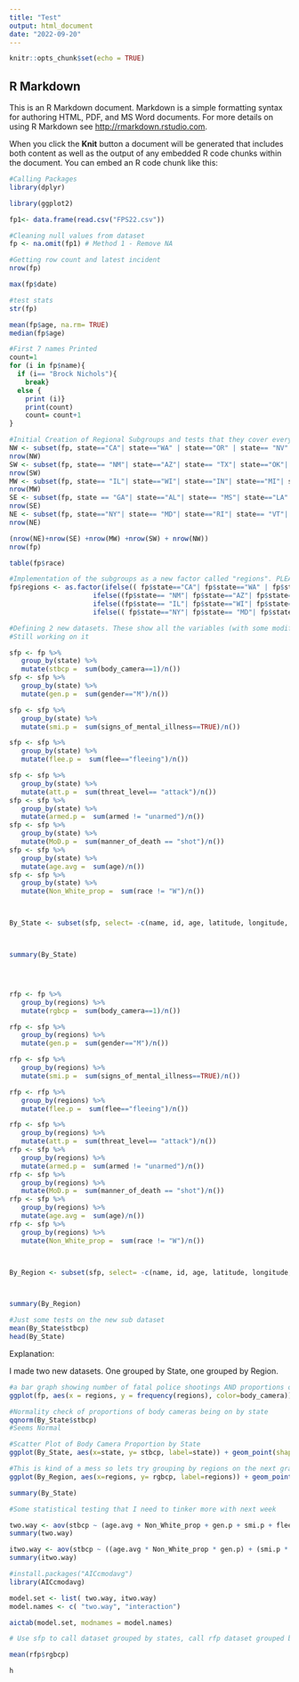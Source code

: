 ```yaml
---
title: "Test"
output: html_document
date: "2022-09-20"
---
```


```r
knitr::opts_chunk$set(echo = TRUE)
```

## R Markdown

This is an R Markdown document. Markdown is a simple formatting syntax for authoring HTML, PDF, and MS Word documents. For more details on using R Markdown see <http://rmarkdown.rstudio.com>.

When you click the **Knit** button a document will be generated that includes both content as well as the output of any embedded R code chunks within the document. You can embed an R code chunk like this:

```r
#Calling Packages
library(dplyr)

library(ggplot2)

fp1<- data.frame(read.csv("FPS22.csv"))
```

```r
#Cleaning null values from dataset
fp <- na.omit(fp1) # Method 1 - Remove NA


```


```r
#Getting row count and latest incident
nrow(fp)

max(fp$date)
```

```r
#test stats
str(fp)

mean(fp$age, na.rm= TRUE)
median(fp$age)


```
```r
#First 7 names Printed 
count=1
for (i in fp$name){
  if (i== "Brock Nichols"){
    break}
  else {
    print (i)}
    print(count)
    count= count+1
} 

```
```r
#Initial Creation of Regional Subgroups and tests that they cover everything. DO NOT MODIFY. THIS WAS SUPER HARD TO MAKE.
NW <- subset(fp, state=="CA"| state=="WA" | state=="OR" | state== "NV"| state=="ID"| state=="UT"|state=="MT"|state=="CO"| state=="WY"| state=="AK")
nrow(NW)
SW <- subset(fp, state== "NM"| state=="AZ"| state== "TX"| state=="OK"| state== "HI")
nrow(SW)
MW <- subset(fp, state== "IL"| state=="WI"| state=="IN"| state=="MI"| state== "MN"| state== "MO"| state== "IA"| state=="KS"| state=="ND"| state== "SD"| state=="NE"| state=="OH")
nrow(MW)
SE <- subset(fp, state == "GA"| state=="AL"| state== "MS"| state=="LA"| state=="TN"| state=="NC"| state=="SC"| state=="FL"| state== "AR"|state=="WV"| state=="DC"| state=="VA"| state=="KY"| state=="DE")
nrow(SE)
NE <- subset(fp, state=="NY"| state== "MD"| state=="RI"| state== "VT"| state=="PA"| state=="ME"| state== "NH"| state=="NJ"| state=="CT"| state=="MA")
nrow(NE)

(nrow(NE)+nrow(SE) +nrow(MW) +nrow(SW) + nrow(NW))
nrow(fp)
```
```r
table(fp$race)
```


```r
#Implementation of the subgroups as a new factor called "regions". PLEASE PLEASE DO NOT MODIFY. THIS TOOK FOREVER
fp$regions <- as.factor(ifelse(( fp$state=="CA"| fp$state=="WA" | fp$state=="OR" | fp$state== "NV"| fp$state=="ID"| fp$state=="UT"|fp$state=="MT"|fp$state=="CO"| fp$state=="WY"| fp$state=="AK"), 'NW',
                     ifelse((fp$state== "NM"| fp$state=="AZ"| fp$state== "TX"| fp$state=="OK"| fp$state== "HI"), 'SW', 
                     ifelse((fp$state== "IL"| fp$state=="WI"| fp$state=="IN"| fp$state=="MI"| fp$state== "MN"| fp$state== "MO"| fp$state== "IA"| fp$state=="KS"| fp$state=="ND"| fp$state== "SD"| fp$state=="NE"| fp$state=="OH"), 'MW', 
                     ifelse(( fp$state=="NY"| fp$state== "MD"| fp$state=="RI"| fp$state== "VT"| fp$state=="PA"| fp$state=="ME"| fp$state== "NH"| fp$state=="NJ"| fp$state=="CT"| fp$state=="MA"), 'NE', 'SE')))))

```


```r
#Defining 2 new datasets. These show all the variables (with some modification) by state. PLEASE DO NOT MODIFY. THIS WAS HARD AS HELL.
#Still working on it

sfp <- fp %>%
   group_by(state) %>%
   mutate(stbcp =  sum(body_camera==1)/n())
sfp <- sfp %>%
   group_by(state) %>%
   mutate(gen.p =  sum(gender=="M")/n())

sfp <- sfp %>%
   group_by(state) %>%
   mutate(smi.p =  sum(signs_of_mental_illness==TRUE)/n())

sfp <- sfp %>%
   group_by(state) %>%
   mutate(flee.p =  sum(flee=="fleeing")/n())

sfp <- sfp %>%
   group_by(state) %>%
   mutate(att.p =  sum(threat_level== "attack")/n())
sfp <- sfp %>%
   group_by(state) %>%
   mutate(armed.p =  sum(armed != "unarmed")/n())
sfp <- sfp %>%
   group_by(state) %>%
   mutate(MoD.p =  sum(manner_of_death == "shot")/n())
sfp <- sfp %>%
   group_by(state) %>%
   mutate(age.avg =  sum(age)/n())
sfp <- sfp %>%
   group_by(state) %>%
   mutate(Non_White_prop =  sum(race != "W")/n())



By_State <- subset(sfp, select= -c(name, id, age, latitude, longitude, city, manner_of_death, gender, armed, race, signs_of_mental_illness, flee, threat_level, body_camera, regions, date, is_geocoding_exact))



summary(By_State)





```
```r
rfp <- fp %>%
   group_by(regions) %>%
   mutate(rgbcp =  sum(body_camera==1)/n())

rfp <- sfp %>%
   group_by(regions) %>%
   mutate(gen.p =  sum(gender=="M")/n())

rfp <- sfp %>%
   group_by(regions) %>%
   mutate(smi.p =  sum(signs_of_mental_illness==TRUE)/n())

rfp <- rfp %>%
   group_by(regions) %>%
   mutate(flee.p =  sum(flee=="fleeing")/n())

rfp <- sfp %>%
   group_by(regions) %>%
   mutate(att.p =  sum(threat_level== "attack")/n())
rfp <- sfp %>%
   group_by(regions) %>%
   mutate(armed.p =  sum(armed != "unarmed")/n())
rfp <- sfp %>%
   group_by(regions) %>%
   mutate(MoD.p =  sum(manner_of_death == "shot")/n())
rfp <- sfp %>%
   group_by(regions) %>%
   mutate(age.avg =  sum(age)/n())
rfp <- sfp %>%
   group_by(regions) %>%
   mutate(Non_White_prop =  sum(race != "W")/n())



By_Region <- subset(sfp, select= -c(name, id, age, latitude, longitude, city, manner_of_death, gender, armed, race, signs_of_mental_illness, flee, threat_level, body_camera, regions, date, is_geocoding_exact))



summary(By_Region)


```

```r
#Just some tests on the new sub dataset
mean(By_State$stbcp)
head(By_State)
```
Explanation:

I made two new datasets. One grouped by State, one grouped by Region.
```r
#a bar graph showing number of fatal police shootings AND proportions of body cameras being on by region (too many states to show on a bar graph like this)
ggplot(fp, aes(x = regions, y = frequency(regions), color=body_camera)) + geom_bar(stat = "identity")+ labs(x = "State", y="Number of Incidents", title = "Regional Police Shootings Colored by Body Camera Proportions")

#Normality check of proportions of body cameras being on by state
qqnorm(By_State$stbcp)
#Seems Normal

```
```r
#Scatter Plot of Body Camera Proportion by State
ggplot(By_State, aes(x=state, y= stbcp, label=state)) + geom_point(shape=6, color="violet")+ labs(x = "State", y="Body Camera Proportion", title = "Body Camera On Proportion By US State") + geom_text(hjust=1, vjust=-0.6)

#This is kind of a mess so lets try grouping by regions on the next graph
ggplot(By_Region, aes(x=regions, y= rgbcp, label=regions)) + geom_point(shape=8, color="navy")+ labs(x = "Region", y="Body Camera Proportion", title = "Body Camera On Proportion By US Region") +  geom_text(hjust=1, vjust=-0.6)

``` 
```r
summary(By_State)

```

```r
#Some statistical testing that I need to tinker more with next week

two.way <- aov(stbcp ~ (age.avg + Non_White_prop + gen.p + smi.p + flee.p + MoD.p + att.p+armed.p), data=sfp)
summary(two.way)
```


```r

itwo.way <- aov(stbcp ~ ((age.avg * Non_White_prop * gen.p) + (smi.p * flee.p * MoD.p * att.p * armed.p)), data=sfp)
summary(itwo.way) 
```
```r
#install.packages("AICcmodavg")
library(AICcmodavg)

model.set <- list( two.way, itwo.way)
model.names <- c( "two.way", "interaction")

aictab(model.set, modnames = model.names)
```

```r
# Use sfp to call dataset grouped by states, call rfp dataset grouped by regions, and fp

mean(rfp$rgbcp)

```

```r
h
```


